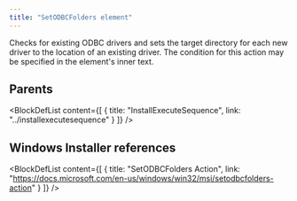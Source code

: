 ```yaml
---
title: "SetODBCFolders element"
---
```



Checks for existing ODBC drivers and sets the target directory for each new driver to the location of an existing driver. The condition for this action may be specified in the element's inner text.


## Parents

<BlockDefList content={[
    {
      title: "InstallExecuteSequence",
      link: "../installexecutesequence"
    }
  ]}
/>

## Windows Installer references

<BlockDefList content={[
    {
      title: "SetODBCFolders Action",
      link: "https://docs.microsoft.com/en-us/windows/win32/msi/setodbcfolders-action"
    }
  ]}
/>
